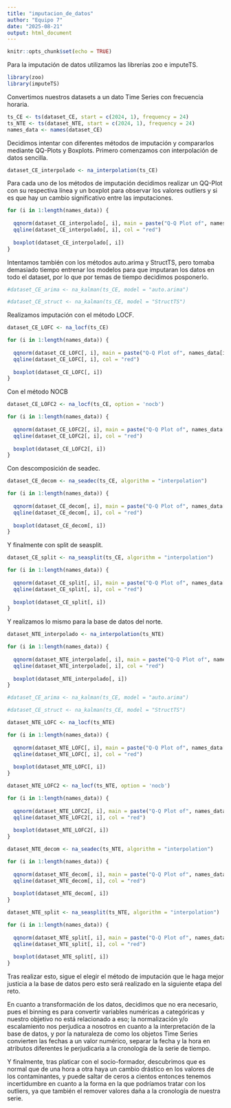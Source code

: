 ```yaml
---
title: "imputacion_de_datos"
author: "Equipo 7"
date: "2025-08-21"
output: html_document
---
```


```r
knitr::opts_chunk$set(echo = TRUE)
```

Para la imputación de datos utilizamos las librerías zoo e imputeTS.

```r
library(zoo)
library(imputeTS)
```

Convertimos nuestros datasets a un dato Time Series con frecuencia horaria.
```r
ts_CE <- ts(dataset_CE, start = c(2024, 1), frequency = 24)
ts_NTE <- ts(dataset_NTE, start = c(2024, 1), frequency = 24)
names_data <- names(dataset_CE)
```

Decidimos intentar con diferentes métodos de imputación y compararlos mediante QQ-Plots y Boxplots. Primero comenzamos con interpolación de datos sencilla.

```r
dataset_CE_interpolado <- na_interpolation(ts_CE)
```

Para cada uno de los métodos de imputación decidimos realizar un QQ-Plot con su respectiva línea y un boxplot para observar los valores outliers y si es que hay un cambio significativo entre las imputaciones.

```r
for (i in 1:length(names_data)) {
  
  qqnorm(dataset_CE_interpolado[, i], main = paste("Q-Q Plot of", names_data[i]))
  qqline(dataset_CE_interpolado[, i], col = "red")
  
  boxplot(dataset_CE_interpolado[, i])
}
```

Intentamos también con los métodos auto.arima y StructTS, pero tomaba demasiado tiempo entrenar los modelos para que imputaran los datos en todo el dataset, por lo que por temas de tiempo decidimos posponerlo.

```r
#dataset_CE_arima <- na_kalman(ts_CE, model = "auto.arima")
```

```r
#dataset_CE_struct <- na_kalman(ts_CE, model = "StructTS")
```

Realizamos imputación con el método LOCF.

```r
dataset_CE_LOFC <- na_locf(ts_CE)
```

```r
for (i in 1:length(names_data)) {
  
  qqnorm(dataset_CE_LOFC[, i], main = paste("Q-Q Plot of", names_data[i]))
  qqline(dataset_CE_LOFC[, i], col = "red")
  
  boxplot(dataset_CE_LOFC[, i])
}
```

Con el método NOCB

```r
dataset_CE_LOFC2 <- na_locf(ts_CE, option = 'nocb')
```

```r
for (i in 1:length(names_data)) {
  
  qqnorm(dataset_CE_LOFC2[, i], main = paste("Q-Q Plot of", names_data[i]))
  qqline(dataset_CE_LOFC2[, i], col = "red")
  
  boxplot(dataset_CE_LOFC2[, i])
}
```

Con descomposición de seadec.

```r
dataset_CE_decom <- na_seadec(ts_CE, algorithm = "interpolation")
```

```r
for (i in 1:length(names_data)) {
  
  qqnorm(dataset_CE_decom[, i], main = paste("Q-Q Plot of", names_data[i]))
  qqline(dataset_CE_decom[, i], col = "red")
  
  boxplot(dataset_CE_decom[, i])
}
```

Y finalmente con split de seasplit.

```r
dataset_CE_split <- na_seasplit(ts_CE, algorithm = "interpolation")
```

```r
for (i in 1:length(names_data)) {
  
  qqnorm(dataset_CE_split[, i], main = paste("Q-Q Plot of", names_data[i]))
  qqline(dataset_CE_split[, i], col = "red")
  
  boxplot(dataset_CE_split[, i])
}
```

Y realizamos lo mismo para la base de datos del norte.

```r
dataset_NTE_interpolado <- na_interpolation(ts_NTE)
```

```r
for (i in 1:length(names_data)) {
  
  qqnorm(dataset_NTE_interpolado[, i], main = paste("Q-Q Plot of", names_data[i]))
  qqline(dataset_NTE_interpolado[, i], col = "red")
  
  boxplot(dataset_NTE_interpolado[, i])
}
```

```r
#dataset_CE_arima <- na_kalman(ts_CE, model = "auto.arima")
```

```r
#dataset_CE_struct <- na_kalman(ts_CE, model = "StructTS")
```

```r
dataset_NTE_LOFC <- na_locf(ts_NTE)
```

```r
for (i in 1:length(names_data)) {
  
  qqnorm(dataset_NTE_LOFC[, i], main = paste("Q-Q Plot of", names_data[i]))
  qqline(dataset_NTE_LOFC[, i], col = "red")
  
  boxplot(dataset_NTE_LOFC[, i])
}
```

```r
dataset_NTE_LOFC2 <- na_locf(ts_NTE, option = 'nocb')
```

```r
for (i in 1:length(names_data)) {
  
  qqnorm(dataset_NTE_LOFC2[, i], main = paste("Q-Q Plot of", names_data[i]))
  qqline(dataset_NTE_LOFC2[, i], col = "red")
  
  boxplot(dataset_NTE_LOFC2[, i])
}
```

```r
dataset_NTE_decom <- na_seadec(ts_NTE, algorithm = "interpolation")
```

```r
for (i in 1:length(names_data)) {
  
  qqnorm(dataset_NTE_decom[, i], main = paste("Q-Q Plot of", names_data[i]))
  qqline(dataset_NTE_decom[, i], col = "red")
  
  boxplot(dataset_NTE_decom[, i])
}
```

```r
dataset_NTE_split <- na_seasplit(ts_NTE, algorithm = "interpolation")
```

```r
for (i in 1:length(names_data)) {
  
  qqnorm(dataset_NTE_split[, i], main = paste("Q-Q Plot of", names_data[i]))
  qqline(dataset_NTE_split[, i], col = "red")
  
  boxplot(dataset_NTE_split[, i])
}
```

Tras realizar esto, sigue el elegir el método de imputación que le haga mejor justicia a la base de datos pero esto será realizado en la siguiente etapa del reto.

En cuanto a transformación de los datos, decidimos que no era necesario, pues el binning es para convertir variables numéricas a categóricas y nuestro objetivo no está relacionado a eso; la normalización y/o escalamiento nos perjudica a nosotros en cuanto a la interpretación de la base de datos, y por la naturaleza de como los objetos Time Series convierten las fechas a un valor numérico, separar la fecha y la hora en atributos diferentes le perjudicaria a la cronología de la serie de tiempo.

Y finalmente, tras platicar con el socio-formador, descubrimos que es normal que de una hora a otra haya un cambio drástico en los valores de los contaminantes, y puede saltar de ceros a cientos entonces tenemos incertidumbre en cuanto a la forma en la que podríamos tratar con los outliers, ya que también el remover valores daña a la cronología de nuestra serie.